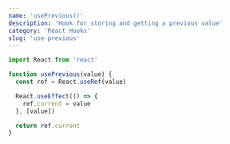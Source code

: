 ```yaml
---
name: 'usePrevious()'
description: 'Hook for storing and getting a previous value'
category: 'React Hooks'
slug: 'use-previous'
---
```


```javascript
import React from 'react'

function usePrevious(value) {
  const ref = React.useRef(value)

  React.useEffect(() => {
    ref.current = value
  }, [value])

  return ref.current
}
```
